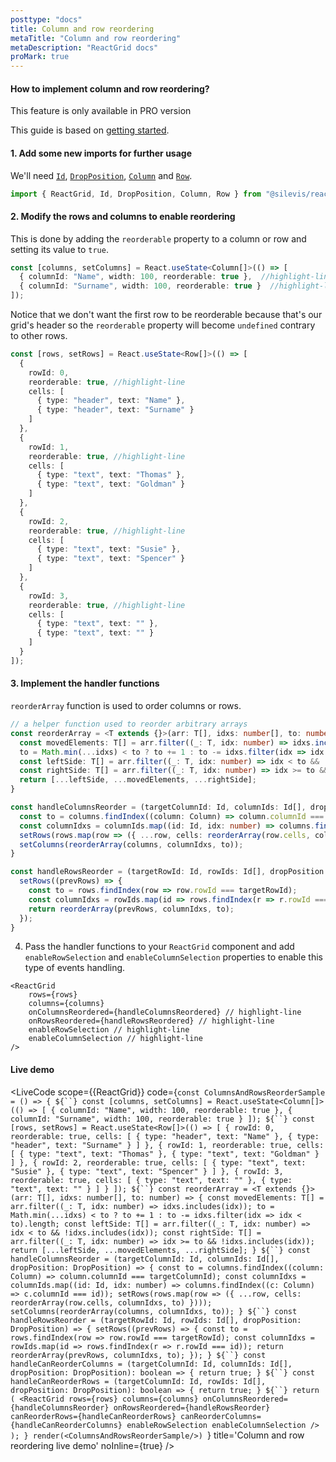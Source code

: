 ```yaml
---
posttype: "docs"
title: Column and row reordering
metaTitle: "Column and row reordering"
metaDescription: "ReactGrid docs"
proMark: true
---
```



#### How to implement column and row reordering?


<Callout color="warning">
	This feature is only available in PRO version
</Callout>

This guide is based on [getting started](/docs/3.0/1-getting-started/).

#### 1. Add some new imports for further usage

We'll need [`Id`](/docs/3.0/7-api/1-types/4-id/), [`DropPosition`](/docs/3.0/7-api/1-types/5-drop-position/), 
[`Column`](/docs/3.0/7-api/0-interfaces/3-column/) and [`Row`](/docs/3.0/7-api/0-interfaces/2-row/).

```ts
import { ReactGrid, Id, DropPosition, Column, Row } from "@silevis/reactgrid";  //highlight-line
```

#### 2. Modify the rows and columns to enable reordering

This is done by adding the `reorderable` property to a column or row and setting its value to `true`.

```ts
const [columns, setColumns] = React.useState<Column[]>(() => [
  { columnId: "Name", width: 100, reorderable: true },  //highlight-line
  { columnId: "Surname", width: 100, reorderable: true }  //highlight-line
]);
```

Notice that we don't want the first row to be reorderable because that's our grid's header so the `reorderable` 
property will become `undefined` contrary to other rows.

```ts
const [rows, setRows] = React.useState<Row[]>(() => [
  {
    rowId: 0,
    reorderable: true, //highlight-line
    cells: [
      { type: "header", text: "Name" },
      { type: "header", text: "Surname" }
    ]
  },
  {
    rowId: 1,
    reorderable: true, //highlight-line
    cells: [
      { type: "text", text: "Thomas" },
      { type: "text", text: "Goldman" }
    ]
  },
  {
    rowId: 2,
    reorderable: true, //highlight-line
    cells: [
      { type: "text", text: "Susie" },
      { type: "text", text: "Spencer" }
    ]
  },
  {
    rowId: 3,
    reorderable: true, //highlight-line
    cells: [
      { type: "text", text: "" },
      { type: "text", text: "" }
    ]
  }
]);
```

#### 3. Implement the handler functions

`reorderArray` function is used to order columns or rows. 

```ts
// a helper function used to reorder arbitrary arrays
const reorderArray = <T extends {}>(arr: T[], idxs: number[], to: number) => {
  const movedElements: T[] = arr.filter((_: T, idx: number) => idxs.includes(idx));
  to = Math.min(...idxs) < to ? to += 1 : to -= idxs.filter(idx => idx < to).length;
  const leftSide: T[] = arr.filter((_: T, idx: number) => idx < to && !idxs.includes(idx));
  const rightSide: T[] = arr.filter((_: T, idx: number) => idx >= to && !idxs.includes(idx));
  return [...leftSide, ...movedElements, ...rightSide];
}

const handleColumnsReorder = (targetColumnId: Id, columnIds: Id[], dropPosition: DropPosition) => {
  const to = columns.findIndex((column: Column) => column.columnId === targetColumnId);
  const columnIdxs = columnIds.map((id: Id, idx: number) => columns.findIndex((c: Column) => c.columnId === id));
  setRows(rows.map(row => ({ ...row, cells: reorderArray(row.cells, columnIdxs, to) })));
  setColumns(reorderArray(columns, columnIdxs, to));
}

const handleRowsReorder = (targetRowId: Id, rowIds: Id[], dropPosition: DropPosition) => {
  setRows((prevRows) => {
    const to = rows.findIndex(row => row.rowId === targetRowId);
    const columnIdxs = rowIds.map(id => rows.findIndex(r => r.rowId === id));
    return reorderArray(prevRows, columnIdxs, to);
  });
}
```

4. Pass the handler functions to your `ReactGrid` component and add `enableRowSelection` and `enableColumnSelection` properties to
enable this type of events handling.

```tsx
<ReactGrid
	rows={rows}
	columns={columns}
	onColumnsReordered={handleColumnsReordered} // highlight-line
	onRowsReordered={handleRowsReordered} // highlight-line
	enableRowSelection // highlight-line
	enableColumnSelection // highlight-line
/>
```

#### Live demo


<LiveCode 
scope={{ReactGrid}}
  code={`const ColumnsAndRowsReorderSample = () => {
  ${``}
  const [columns, setColumns] = React.useState<Column[]>(() => [
    { columnId: "Name", width: 100, reorderable: true },
    { columnId: "Surname", width: 100, reorderable: true }
  ]);
  ${``}
  const [rows, setRows] = React.useState<Row[]>(() => [
    {
      rowId: 0,
      reorderable: true,
      cells: [
        { type: "header", text: "Name" },
        { type: "header", text: "Surname" }
      ]
    },
    {
      rowId: 1,
      reorderable: true,
      cells: [
        { type: "text", text: "Thomas" },
        { type: "text", text: "Goldman" }
      ]
    },
    {
      rowId: 2,
      reorderable: true,
      cells: [
        { type: "text", text: "Susie" },
        { type: "text", text: "Spencer" }
      ]
    },
    {
      rowId: 3,
      reorderable: true,
      cells: [
        { type: "text", text: "" },
        { type: "text", text: "" }
      ]
    }
  ]);
  ${``}
  const reorderArray = <T extends {}>(arr: T[], idxs: number[], to: number) => {
    const movedElements: T[] = arr.filter((_: T, idx: number) => idxs.includes(idx));
    to = Math.min(...idxs) < to ? to += 1 : to -= idxs.filter(idx => idx < to).length;
    const leftSide: T[] = arr.filter((_: T, idx: number) => idx < to && !idxs.includes(idx));
    const rightSide: T[] = arr.filter((_: T, idx: number) => idx >= to && !idxs.includes(idx));
    return [...leftSide, ...movedElements, ...rightSide];
  }
  ${``}
  const handleColumnsReorder = (targetColumnId: Id, columnIds: Id[], dropPosition: DropPosition) => {
    const to = columns.findIndex((column: Column) => column.columnId === targetColumnId);
    const columnIdxs = columnIds.map((id: Id, idx: number) => columns.findIndex((c: Column) => c.columnId === id));
    setRows(rows.map(row => ({ ...row, cells: reorderArray(row.cells, columnIdxs, to) })));
    setColumns(reorderArray(columns, columnIdxs, to));
  }
  ${``}
  const handleRowsReorder = (targetRowId: Id, rowIds: Id[], dropPosition: DropPosition) => {
    setRows((prevRows) => {
      const to = rows.findIndex(row => row.rowId === targetRowId);
      const columnIdxs = rowIds.map(id => rows.findIndex(r => r.rowId === id));
      return reorderArray(prevRows, columnIdxs, to);
    });
  }
  ${``}
  const handleCanReorderColumns = (targetColumnId: Id, columnIds: Id[], dropPosition: DropPosition): boolean => {
    return true;
  }
  ${``}
  const handleCanReorderRows = (targetColumnId: Id, rowIds: Id[], dropPosition: DropPosition): boolean => {
    return true;
  }
  ${``}
  return (
    <ReactGrid
      rows={rows}
      columns={columns}
      onColumnsReordered={handleColumnsReorder}
      onRowsReordered={handleRowsReorder}
      canReorderRows={handleCanReorderRows}
      canReorderColumns={handleCanReorderColumns}
      enableRowSelection
      enableColumnSelection
    />
  );
}
render(<ColumnsAndRowsReorderSample/>)
`}
  title='Column and row reordering live demo'
  noInline={true}
/> 
